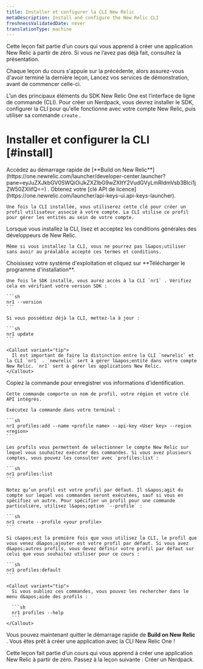 ```yaml
---
title: Installer et configurer la CLI New Relic
metaDescription: Install and configure the New Relic CLI
freshnessValidatedDate: never
translationType: machine
---
```


<Callout variant="tip">
  Cette leçon fait partie d’un cours qui vous apprend à créer une application New Relic à partir de zéro. Si vous ne l’avez pas déjà fait, consultez la présentation.

  Chaque leçon du cours s&apos;appuie sur la précédente, alors assurez-vous d&apos;avoir terminé la dernière leçon, Lancez vos services de démonstration, avant de commencer celle-ci.
</Callout>

L’un des principaux éléments du SDK New Relic One est l’interface de ligne de commande (CLI). Pour créer un Nerdpack, vous devrez installer le SDK, configurer la CLI pour qu&apos;elle fonctionne avec votre compte New Relic, puis utiliser sa commande `create` .

# Installer et configurer la CLI [#install]

<Steps>
  <Step>
    Accédez au démarrage rapide de [**Build on New Relic**](https://one.newrelic.com/launcher/developer-center.launcher?pane=eyJuZXJkbGV0SWQiOiJkZXZlbG9wZXItY2VudGVyLmRldmVsb3Blci1jZW50ZXIifQ==) .
  </Step>

  <Step>
    Obtenez votre [clé API de licence](https://one.newrelic.com/launcher/api-keys-ui.api-keys-launcher).

    Une fois la CLI installée, vous utiliserez cette clé pour créer un profil utilisateur associé à votre compte. La CLI utilise ce profil pour gérer les entités au sein de votre compte.
  </Step>

  <Step>
    Lorsque vous installez la CLI, lisez et acceptez les conditions générales des développeurs de New Relic.

    Même si vous installez la CLI, vous ne pourrez pas l&apos;utiliser sans avoir au préalable accepté ces termes et conditions.
  </Step>

  <Step>
    Choisissez votre système d&apos;exploitation et cliquez sur **Télécharger le programme d&apos;installation**.

    Une fois le SDK installé, vous aurez accès à la CLI `nr1` . Vérifiez cela en vérifiant votre version SDK :

    ```sh
    nr1 --version
    ```

    Si vous possédiez déjà la CLI, mettez-la à jour :

    ```sh
    nr1 update
    ```

    <Callout variant="tip">
      Il est important de faire la distinction entre la CLI `newrelic` et la CLI `nr1` . `newrelic` sert à gérer l&apos;entité dans votre compte New Relic. `nr1` sert à gérer les applications New Relic.
    </Callout>
  </Step>

  <Step>
    Copiez la commande pour enregistrer vos informations d&apos;identification.

    Cette commande comporte un nom de profil, votre région et votre clé API intégrés.

    Exécutez la commande dans votre terminal :

    ```sh
    nr1 profiles:add --name <profile name> --api-key <User key> --region <region>
    ```

    Les profils vous permettent de sélectionner le compte New Relic sur lequel vous souhaitez exécuter des commandes. Si vous avez plusieurs comptes, vous pouvez les consulter avec `profiles:list`:

    ```sh
    nr1 profiles:list
    ```

    Notez qu’un profil est votre profil par défaut. Il s&apos;agit du compte sur lequel vos commandes seront exécutées, sauf si vous en spécifiez un autre. Pour spécifier un profil pour une commande particulière, utilisez l&apos;option `--profile` :

    ```sh
    nr1 create --profile <your profile>
    ```

    Si c&apos;est la première fois que vous utilisez la CLI, le profil que vous venez d&apos;ajouter est votre profil par défaut. Si vous avez d&apos;autres profils, vous devez définir votre profil par défaut sur celui que vous souhaitez utiliser pour ce cours :

    ```sh
    nr1 profiles:default
    ```

    <Callout variant="tip">
      Si vous oubliez ces commandes, vous pouvez les rechercher dans le menu d&apos;aide des profils :

      ```sh
      nr1 profiles --help
      ```
    </Callout>
  </Step>
</Steps>

Vous pouvez maintenant quitter le démarrage rapide de **Build on New Relic** . Vous êtes prêt à créer une application avec la CLI New Relic One !

<Callout variant="tip">
  Cette leçon fait partie d’un cours qui vous apprend à créer une application New Relic à partir de zéro. Passez à la leçon suivante : Créer un Nerdpack.
</Callout>